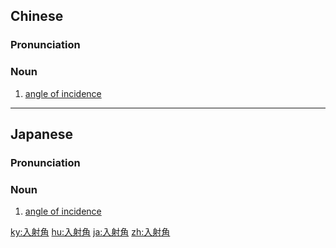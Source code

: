 ==Chinese==
{{zh-forms|type=21}}
{{wikipedia|lang=zh}}

===Pronunciation===
{{zh-pron
|m=rùshèjiǎo
|c=jap6 se6 gok3
|cat=n
}}

===Noun===
{{zh-noun}}

# {{lb|zh|physics}} [[angle of incidence]] {{gloss|angle that straight line makes with the normal of a surface}}

----

==Japanese==
{{ja-kanjitab|にゅう|しゃ|かく|yomi=on}}

===Pronunciation===
{{ja-pron|にゅうしゃかく|y=on}}

===Noun===
{{ja-noun|にゅうしゃかく}}

# [[angle of incidence]] {{gloss|angle that straight line makes with the normal of a surface}}

[[ky:入射角]]
[[hu:入射角]]
[[ja:入射角]]
[[zh:入射角]]